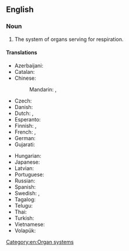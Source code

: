 ==English==
{{wikipedia}}

===Noun===
{{en-noun}}

# {{lb|en|anatomy}} The system of organs serving for respiration.

====Translations====
{{trans-top|system of organs}}
* Azerbaijani: {{t|az|tənəffüs sistemi}}
* Catalan: {{t+|ca|aparell respiratori|m}}
* Chinese:
*: Mandarin: {{t+|cmn|呼吸系統|sc=Hani}}, {{t+|cmn|呼吸系统|tr=hūxī xìtǒng|sc=Hani}}
* Czech: {{t|cs|dýchací soustava|f}}
* Danish: {{t|da|åndedrætssystem|n}}
* Dutch: {{t+|nl|ademhalingssysteem|n}}, {{t|nl|luchtwegstelsel|n}}
* Esperanto: {{t|eo|spira sistemo}}
* Finnish: {{t+|fi|hengityselimistö}}, {{t|fi|hengityselimet|p}}
* French: {{t+|fr|système respiratoire|m}}, {{t+|fr|appareil respiratoire|m}}
* German: {{t|de|Atmungssystem|n}}
* Gujarati: {{t|gu|શ્વસનતંત્ર|sc=Gujr}}
{{trans-mid}}
* Hungarian: {{t+|hu|légzőrendszer}}
* Japanese: {{t|ja|呼吸器系|tr=こきゅうきけい, kokyū kikei|sc=Jpan}}
* Latvian: {{t|lv|elpošanas sistēma|f}}
* Portuguese: {{t|pt|sistema respiratório|m}}
* Russian: {{t|ru|дыха́тельная систе́ма|f}}
* Spanish: {{t|es|sistema respiratorio|m}}
* Swedish: {{t|sv|respirationssystem|n}}, {{t|sv|andningssystem|n}}
* Tagalog: {{t|tl|palahingahing kaayusan}}
* Telugu: {{t|te|శ్వాస మండలము}}
* Thai: {{t|th|ระบบหายใจ}}
* Turkish: {{t+|tr|solunum sistemi}}
* Vietnamese: {{t|vi|hệ hô hấp}}
* Volapük: {{t|vo|natemasitot}}
{{trans-bottom}}

[[Category:en:Organ systems]]